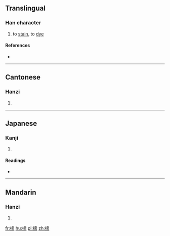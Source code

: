 ==Translingual==

===Han character===
{{Han char|rn=64|rad=手|as=14|sn=17|four=5102<sub>7</sub>|canj=手一月月 (QMBB)|ids=⿰[[扌]][[需]]}}

# to [[stain]], to [[dye]]

====References====
* {{Han ref|kx=0460.130|dkj=12866|dj=0809.030|hdz=31974.080|uh=64E9|ud=25833|bh=ECE9|bd=60649}}

----

==Cantonese==

===Hanzi===
{{yue-hanzi|jyut=[[jeoi5]], [[jyu5]]|y=yeui5, yu5}}

# {{defn|lang=yue|sort=手14}}

----

==Japanese==

===Kanji===
{{ja-kanji|grade=|rs=手14}}

# {{defn|lang=ja|sort=手14}}

====Readings====
* {{ja-readings|on=[[じゅ]] (ju), [[にゅ]] (nyu), [[ずい]] (zui), [[に]] (ni)|kun=[[ひたす]] (hitasu)}}

----

==Mandarin==

===Hanzi===
{{cmn-hanzi|pin=[[rǔ]] ([[ru3]])|wg=ju<sup>3</sup>}}

# {{defn|lang=cmn|sort=手14}}

[[fr:擩]]
[[hu:擩]]
[[pl:擩]]
[[zh:擩]]